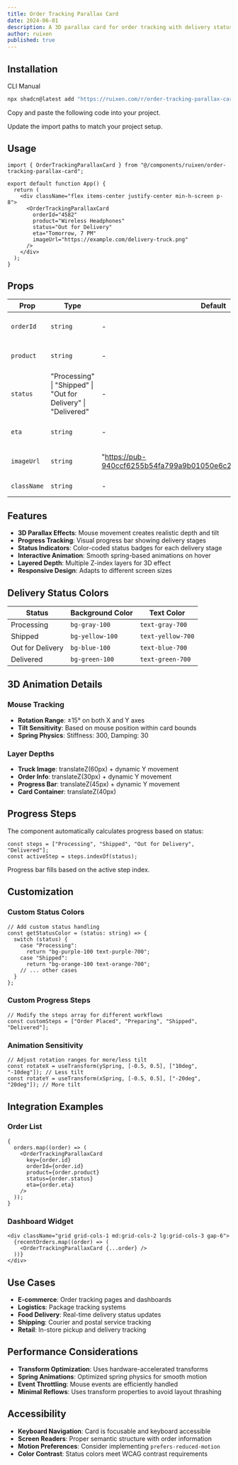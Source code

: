 ```yaml
---
title: Order Tracking Parallax Card
date: 2024-06-01
description: A 3D parallax card for order tracking with delivery status and progress indicator.
author: ruixen
published: true
---
```


<ComponentPreview name="order-tracking-parallax-card-demo" />

## Installation

<Tabs defaultValue="cli">

<TabsList>
  <TabsTrigger value="cli">CLI</TabsTrigger>
  <TabsTrigger value="manual">Manual</TabsTrigger>
</TabsList>
<TabsContent value="cli">

```bash
npx shadcn@latest add "https://ruixen.com/r/order-tracking-parallax-card"
```

</TabsContent>

<TabsContent value="manual">

<Steps>

<Step>Copy and paste the following code into your project.</Step>

<ComponentSource name="order-tracking-parallax-card" />

<Step>Update the import paths to match your project setup.</Step>

</Steps>

</TabsContent>

</Tabs>

## Usage

```tsx
import { OrderTrackingParallaxCard } from "@/components/ruixen/order-tracking-parallax-card";

export default function App() {
  return (
    <div className="flex items-center justify-center min-h-screen p-8">
      <OrderTrackingParallaxCard
        orderId="4582"
        product="Wireless Headphones"
        status="Out for Delivery"
        eta="Tomorrow, 7 PM"
        imageUrl="https://example.com/delivery-truck.png"
      />
    </div>
  );
}
```

## Props

| Prop        | Type                                                           | Default                                                                | Description                  |
| ----------- | -------------------------------------------------------------- | ---------------------------------------------------------------------- | ---------------------------- |
| `orderId`   | `string`                                                       | -                                                                      | Order identification number  |
| `product`   | `string`                                                       | -                                                                      | Product name or description  |
| `status`    | "Processing" \| "Shipped" \| "Out for Delivery" \| "Delivered" | -                                                                      | Current delivery status      |
| `eta`       | `string`                                                       | -                                                                      | Estimated time of arrival    |
| `imageUrl`  | `string`                                                       | "https://pub-940ccf6255b54fa799a9b01050e6c227.r2.dev/ruixen_truck.png" | Delivery truck or icon image |
| `className` | `string`                                                       | -                                                                      | Additional CSS classes       |

## Features

- **3D Parallax Effects**: Mouse movement creates realistic depth and tilt
- **Progress Tracking**: Visual progress bar showing delivery stages
- **Status Indicators**: Color-coded status badges for each delivery stage
- **Interactive Animation**: Smooth spring-based animations on hover
- **Layered Depth**: Multiple Z-index layers for 3D effect
- **Responsive Design**: Adapts to different screen sizes

## Delivery Status Colors

| Status           | Background Color | Text Color        |
| ---------------- | ---------------- | ----------------- |
| Processing       | `bg-gray-100`    | `text-gray-700`   |
| Shipped          | `bg-yellow-100`  | `text-yellow-700` |
| Out for Delivery | `bg-blue-100`    | `text-blue-700`   |
| Delivered        | `bg-green-100`   | `text-green-700`  |

## 3D Animation Details

### Mouse Tracking

- **Rotation Range**: ±15° on both X and Y axes
- **Tilt Sensitivity**: Based on mouse position within card bounds
- **Spring Physics**: Stiffness: 300, Damping: 30

### Layer Depths

- **Truck Image**: translateZ(60px) + dynamic Y movement
- **Order Info**: translateZ(30px) + dynamic Y movement
- **Progress Bar**: translateZ(45px) + dynamic Y movement
- **Card Container**: translateZ(40px)

## Progress Steps

The component automatically calculates progress based on status:

```tsx
const steps = ["Processing", "Shipped", "Out for Delivery", "Delivered"];
const activeStep = steps.indexOf(status);
```

Progress bar fills based on the active step index.

## Customization

### Custom Status Colors

```tsx
// Add custom status handling
const getStatusColor = (status: string) => {
  switch (status) {
    case "Processing":
      return "bg-purple-100 text-purple-700";
    case "Shipped":
      return "bg-orange-100 text-orange-700";
    // ... other cases
  }
};
```

### Custom Progress Steps

```tsx
// Modify the steps array for different workflows
const customSteps = ["Order Placed", "Preparing", "Shipped", "Delivered"];
```

### Animation Sensitivity

```tsx
// Adjust rotation ranges for more/less tilt
const rotateX = useTransform(ySpring, [-0.5, 0.5], ["10deg", "-10deg"]); // Less tilt
const rotateY = useTransform(xSpring, [-0.5, 0.5], ["-20deg", "20deg"]); // More tilt
```

## Integration Examples

### Order List

```tsx
{
  orders.map((order) => (
    <OrderTrackingParallaxCard
      key={order.id}
      orderId={order.id}
      product={order.product}
      status={order.status}
      eta={order.eta}
    />
  ));
}
```

### Dashboard Widget

```tsx
<div className="grid grid-cols-1 md:grid-cols-2 lg:grid-cols-3 gap-6">
  {recentOrders.map((order) => (
    <OrderTrackingParallaxCard {...order} />
  ))}
</div>
```

## Use Cases

- **E-commerce**: Order tracking pages and dashboards
- **Logistics**: Package tracking systems
- **Food Delivery**: Real-time delivery status updates
- **Shipping**: Courier and postal service tracking
- **Retail**: In-store pickup and delivery tracking

## Performance Considerations

- **Transform Optimization**: Uses hardware-accelerated transforms
- **Spring Animations**: Optimized spring physics for smooth motion
- **Event Throttling**: Mouse events are efficiently handled
- **Minimal Reflows**: Uses transform properties to avoid layout thrashing

## Accessibility

- **Keyboard Navigation**: Card is focusable and keyboard accessible
- **Screen Readers**: Proper semantic structure with order information
- **Motion Preferences**: Consider implementing `prefers-reduced-motion`
- **Color Contrast**: Status colors meet WCAG contrast requirements
